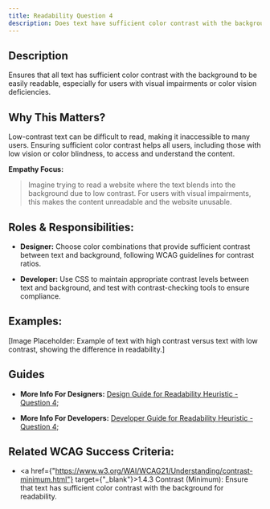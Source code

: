 ```yaml
---
title: Readability Question 4
description: Does text have sufficient color contrast with the background?
---
```


## Description

Ensures that all text has sufficient color contrast with the background to be easily readable, especially for users with visual impairments or color vision deficiencies.

## Why This Matters?

Low-contrast text can be difficult to read, making it inaccessible to many users. Ensuring sufficient color contrast helps all users, including those with low vision or color blindness, to access and understand the content.

**Empathy Focus:**
> Imagine trying to read a website where the text blends into the background due to low contrast. For users with visual impairments, this makes the content unreadable and the website unusable.

## Roles & Responsibilities:

- **Designer:** Choose color combinations that provide sufficient contrast between text and background, following WCAG guidelines for contrast ratios.

- **Developer:** Use CSS to maintain appropriate contrast levels between text and background, and test with contrast-checking tools to ensure compliance.

## Examples:

[Image Placeholder: Example of text with high contrast versus text with low contrast, showing the difference in readability.]

## Guides

- **More Info For Designers:** <a href="/docs/design-guide/readability/question-4">Design Guide for Readability Heuristic - Question 4;</a>

- **More Info For Developers:** <a href="/docs/developer-guide/readability/question-4">Developer Guide for Readability Heuristic - Question 4;</a>

## Related WCAG Success Criteria:

- <a href={"https://www.w3.org/WAI/WCAG21/Understanding/contrast-minimum.html"} target={"_blank"}>1.4.3 Contrast (Minimum)</a>: Ensure that text has sufficient color contrast with the background for readability.
